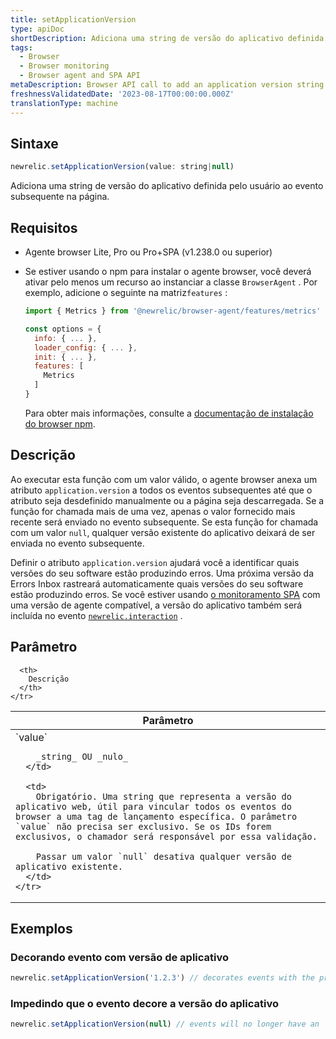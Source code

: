 ```yaml
---
title: setApplicationVersion
type: apiDoc
shortDescription: Adiciona uma string de versão do aplicativo definida pelo usuário ao evento subsequente na página.
tags:
  - Browser
  - Browser monitoring
  - Browser agent and SPA API
metaDescription: Browser API call to add an application version string to subsequent events on the page.
freshnessValidatedDate: '2023-08-17T00:00:00.000Z'
translationType: machine
---
```


## Sintaxe

```js
newrelic.setApplicationVersion(value: string|null)
```

Adiciona uma string de versão do aplicativo definida pelo usuário ao evento subsequente na página.

## Requisitos

* Agente browser Lite, Pro ou Pro+SPA (v1.238.0 ou superior)

* Se estiver usando o npm para instalar o agente browser, você deverá ativar pelo menos um recurso ao instanciar a classe `BrowserAgent` . Por exemplo, adicione o seguinte na matriz`features` :

  ```js
  import { Metrics } from '@newrelic/browser-agent/features/metrics'

  const options = {
    info: { ... },
    loader_config: { ... },
    init: { ... },
    features: [
      Metrics
    ]
  }
  ```

  Para obter mais informações, consulte a [documentação de instalação do browser npm](https://www.npmjs.com/package/@newrelic/browser-agent#new-relic-browser-agent).

## Descrição

Ao executar esta função com um valor válido, o agente browser anexa um atributo `application.version` a todos os eventos subsequentes até que o atributo seja desdefinido manualmente ou a página seja descarregada. Se a função for chamada mais de uma vez, apenas o valor fornecido mais recente será enviado no evento subsequente. Se esta função for chamada com um valor `null`, qualquer versão existente do aplicativo deixará de ser enviada no evento subsequente.

Definir o atributo `application.version` ajudará você a identificar quais versões do seu software estão produzindo erros. Uma próxima versão da Errors Inbox rastreará automaticamente quais versões do seu software estão produzindo erros. Se você estiver usando [o monitoramento SPA](/docs/browser/single-page-app-monitoring/get-started/welcome-single-page-app-monitoring) com uma versão de agente compatível, a versão do aplicativo também será incluída no evento [`newrelic.interaction`](/docs/browser/new-relic-browser/browser-agent-apis/browser-spa-api-newrelicinteraction) .

## Parâmetro

<table>
  <thead>
    <tr>
      <th width="25%">
        Parâmetro
      </th>

      <th>
        Descrição
      </th>
    </tr>
  </thead>

  <tbody>
    <tr>
      <td>
        `value`

        _string_ OU _nulo_
      </td>

      <td>
        Obrigatório. Uma string que representa a versão do aplicativo web, útil para vincular todos os eventos do browser a uma tag de lançamento específica. O parâmetro `value` não precisa ser exclusivo. Se os IDs forem exclusivos, o chamador será responsável por essa validação.

        Passar um valor `null` desativa qualquer versão de aplicativo existente.
      </td>
    </tr>
  </tbody>
</table>

## Exemplos

### Decorando evento com versão de aplicativo

```js
newrelic.setApplicationVersion('1.2.3') // decorates events with the property 'application.version':'1.2.3'
```

### Impedindo que o evento decore a versão do aplicativo

```js
newrelic.setApplicationVersion(null) // events will no longer have an 'application.version' property set
```